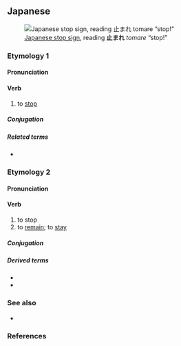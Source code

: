 ==Japanese==
{{ja-kanjitab|と|yomi=k}}
[[File:Japan Stop&Pedestrian Crossing.jpg|thumb|upright|[[w:Road signs in Japan|Japanese stop sign]], reading '''止まれ''' ''tomare'' “stop!”]]

===Etymology 1===

====Pronunciation====
{{ja-pron|とまる|acc=0|acc_ref=SMK2}}
{{ja-ojad}}

====Verb====
{{ja-verb|とまる|type=1|tr=intrans}}
{{ja-vp|止める|止まる|とめる|とまる}}

# to [[stop]]
#: {{ja-usex|'''止まれ'''！[[動く]]な！|'''とまれ'''！うごくな！|'''Stop'''! Don't move!}}
#: {{ja-usex|[[時%間]]が'''止まった'''|じ%かん が '''とまった'''|time '''stopped'''}}

=====Conjugation=====
{{ja-go-ru|とま}}
{{ja-conj-bungo|とま|4-r}}

=====Related terms=====
* {{ja-r|止める|とめる}} {{q|transitive}}

===Etymology 2===
{{ja-kanjitab|とど|yomi=k}}

====Pronunciation====
{{ja-pron|とどまる|acc=3|acc_ref=SMK2}}

====Verb====
{{ja-verb|とどまる|type=1|tr=intrans}}
{{ja-vp|止める|止まる|とどめる|とどまる}}

# to stop
# to [[remain]]; to [[stay]]
#: {{ja-usex|[[市場シェア|市%場 シェア]] は [[約]] ２０ ％ に '''止まっている'''|し%じょう シェア は やく にじゅう ％ に '''とどまっている'''|rom=shijō shea wa yaku nijū pāsento ni '''todomatteiru'''|market share has '''stayed''' at approximately 20%}}

=====Conjugation=====
{{ja-go-ru|とどま}}
{{ja-conj-bungo|とどま|4-r}}

=====Derived terms=====
{{der-top}}
* {{ja-r|行き止まり|いきどまり}}
* {{ja-r|とどまる所を知らない|とどまる ところ を しらない}}
{{der-bottom}}

===See also===
* {{ja-r|止む|やむ}}

===References===
<references/>